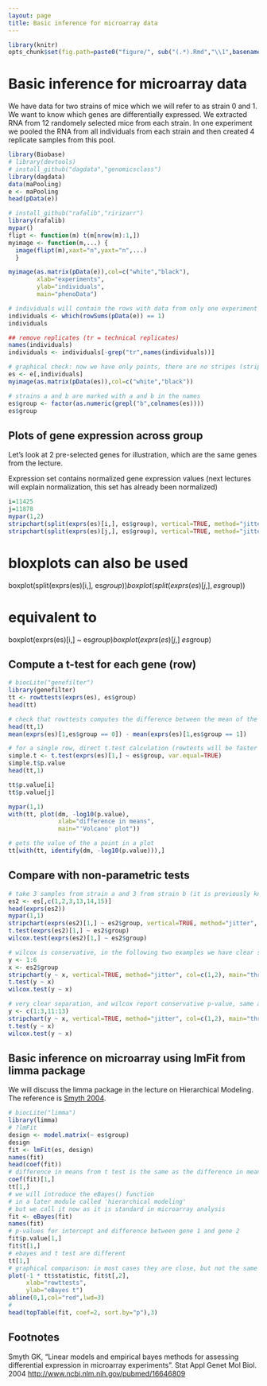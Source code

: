```yaml
---
layout: page
title: Basic inference for microarray data
---
```


```r
library(knitr)
opts_chunk$set(fig.path=paste0("figure/", sub("(.*).Rmd","\\1",basename(knitr:::knit_concord$get('infile'))), "-"))
```

# Basic inference for microarray data

We have data for two strains of mice which we will refer to as strain 0 and 1. We want to know which genes are differentially expressed.  We extracted RNA from 12 randomely selected mice from each strain. In one experiment we pooled the RNA from all individuals from each strain and then created 4 replicate samples from this pool. 

```r
library(Biobase)
# library(devtools)
# install_github("dagdata","genomicsclass")
library(dagdata)
data(maPooling)
e <- maPooling
head(pData(e))

# install_github("rafalib","ririzarr")
library(rafalib)
mypar()
flipt <- function(m) t(m[nrow(m):1,])
myimage <- function(m,...) {
  image(flipt(m),xaxt="n",yaxt="n",...)
  }

myimage(as.matrix(pData(e)),col=c("white","black"),
        xlab="experiments",
        ylab="individuals",
        main="phenoData")

# individuals will contain the rows with data from only one experiment
individuals <- which(rowSums(pData(e)) == 1)
individuals

## remove replicates (tr = technical replicates)
names(individuals)
individuals <- individuals[-grep("tr",names(individuals))]

# graphical check: now we have only points, there are no stripes (stripe= several rows containing data from the same experiment, as in the original data).
es <- e[,individuals]
myimage(as.matrix(pData(es)),col=c("white","black"))

# strains a and b are marked with a and b in the names
es$group <- factor(as.numeric(grepl("b",colnames(es))))
es$group
```

## Plots of gene expression across group

Let's look at 2 pre-selected genes for illustration, which are the same genes from the lecture.

Expression set contains normalized gene expression values (next lectures will explain normalization, this set has already been normalized)
```r
i=11425
j=11878
mypar(1,2)
stripchart(split(exprs(es)[i,], es$group), vertical=TRUE, method="jitter", col=c(1,2), main="Gene 1", xlab="Group", pch=15)
stripchart(split(exprs(es)[j,], es$group), vertical=TRUE, method="jitter", col=c(1,2), main="Gene 2", xlab="Group", pch=15)
```

# bloxplots can also be used
boxplot(split(exprs(es)[i,], es$group))
boxplot(split(exprs(es)[j,], es$group))

# equivalent to
boxplot(exprs(es)[i,] ~ es$group)
boxplot(exprs(es)[j,] ~ es$group)

## Compute a t-test for each gene (row)

```r
# biocLite("genefilter")
library(genefilter)
tt <- rowttests(exprs(es), es$group)
head(tt)

# check that rowttests computes the difference between the mean of the first group and the mean of the second group, reports it tt$dm
head(tt,1)
mean(exprs(es)[1,es$group == 0]) - mean(exprs(es)[1,es$group == 1]) 

# for a single row, direct t.test calculation (rowtests will be faster for many rows)
simple.t <- t.test(exprs(es)[1,] ~ es$group, var.equal=TRUE)
simple.t$p.value
head(tt,1)

tt$p.value[i]
tt$p.value[j]

mypar(1,1)
with(tt, plot(dm, -log10(p.value), 
              xlab="difference in means",
              main="'Volcano' plot"))

# gets the value of the a point in a plot
tt[with(tt, identify(dm, -log10(p.value))),]
```

## Compare with non-parametric tests

```r
# take 3 samples from strain a and 3 from strain b (it is previously known that 1,2 3 belong to strain a and 13, 14, 15 belong to strain b)
es2 <- es[,c(1,2,3,13,14,15)]
head(exprs(es2))
mypar(1,1)
stripchart(exprs(es2)[1,] ~ es2$group, vertical=TRUE, method="jitter", col=c(1,2), main="three samples per group", xlab="Group", ylab="", pch=15)
t.test(exprs(es2)[1,] ~ es2$group)
wilcox.test(exprs(es2)[1,] ~ es2$group)

# wilcox is conservative, in the following two examples we have clear separation between groups but p.value is much higher than t test
y <- 1:6
x <- es2$group
stripchart(y ~ x, vertical=TRUE, method="jitter", col=c(1,2), main="three samples per group", xlab="Group", ylab="", pch=15)
t.test(y ~ x)
wilcox.test(y ~ x)

# very clear separation, and wilcox report conservative p-value, same as previous example, as ranks are identicals in both cases
y <- c(1:3,11:13)
stripchart(y ~ x, vertical=TRUE, method="jitter", col=c(1,2), main="three samples per group", xlab="Group", ylab="", pch=15)
t.test(y ~ x)
wilcox.test(y ~ x)
```

## Basic inference on microarray using lmFit from limma package

We will discuss the limma package in the lecture on Hierarchical Modeling. The reference is [Smyth 2004](#foot).

```r
# biocLite("limma")
library(limma)
# ?lmFit
design <- model.matrix(~ es$group)
design
fit <- lmFit(es, design)
names(fit)
head(coef(fit))
# difference in means from t test is the same as the difference in means reported by t test
coef(fit)[1,]
tt[1,]
# we will introduce the eBayes() function
# in a later module called 'hierarchical modeling'
# but we call it now as it is standard in microarray analysis
fit <- eBayes(fit)
names(fit)
# p-values for intercept and difference between gene 1 and gene 2
fit$p.value[1,]
fit$t[1,]
# ebayes and t test are different
tt[1,]
# graphical comparison: in most cases they are close, but not the same
plot(-1 * tt$statistic, fit$t[,2],
     xlab="rowttests", 
     ylab="eBayes t")
abline(0,1,col="red",lwd=3)
#
head(topTable(fit, coef=2, sort.by="p"),3)
```

## Footnotes <a name="foot"></a>

Smyth GK, "Linear models and empirical bayes methods for assessing differential expression in microarray experiments". Stat Appl Genet Mol Biol. 2004 <http://www.ncbi.nlm.nih.gov/pubmed/16646809>
